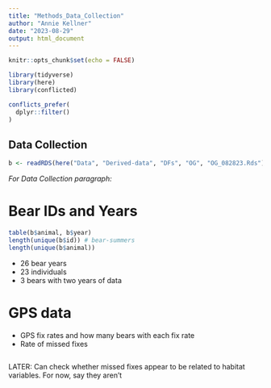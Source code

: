 ```yaml
---
title: "Methods_Data_Collection"
author: "Annie Kellner"
date: "2023-08-29"
output: html_document
---
```


```r
knitr::opts_chunk$set(echo = FALSE)
```

```r

library(tidyverse)
library(here)
library(conflicted)

conflicts_prefer(
  dplyr::filter()
)
```
## Data Collection

```r
b <- readRDS(here("Data", "Derived-data", "DFs", "OG", "OG_082823.Rds"))

```

*For Data Collection paragraph:* 

# Bear IDs and Years

```r

table(b$animal, b$year)
length(unique(b$id)) # bear-summers
length(unique(b$animal))

```

* 26 bear years
* 23 individuals
* 3 bears with two years of data

# GPS data

-	GPS fix rates and how many bears with each fix rate
-	Rate of missed fixes 

```r

```


LATER: Can check whether missed fixes appear to be related to habitat variables. For now, say they aren't



